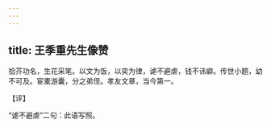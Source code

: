 ```yaml
---
---
---
```

title: 王季重先生像赞
---







拾芥功名，生花采笔。以文为饭，以奕为律，谑不避虐，钱不讳癖。传世小题，幼不可及。宦橐游囊，分之弟侄。孝友文章，当今第一。

【评】

“谑不避虐”二句：此语写照。